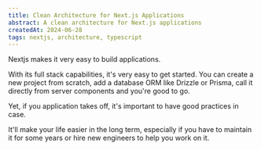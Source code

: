 ```yaml
---
title: Clean Architecture for Next.js Applications
abstract: A clean architecture for Next.js applications
createdAt: 2024-06-28
tags: nextjs, architecture, typescript
---
```


Nextjs makes it very easy to build applications.

With its full stack capabilities, it's very easy to get started. You can create a new project from scratch, add a database ORM
like Drizzle or Prisma, call it directly from server components and you're good to go.

Yet, if you application takes off, it's important to have good practices in case.

It'll make your life easier in the long term, especially if you have to maintain it for some years or hire new engineers to help you
work on it.
